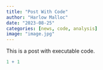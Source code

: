 ```yaml
---
title: "Post With Code"
author: "Harlow Malloc"
date: "2023-08-25"
categories: [news, code, analysis]
image: "image.jpg"
---
```


This is a post with executable code.

```r
1 + 1
```
